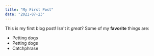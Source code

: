 ```yaml
---
title: "My First Post"
date: "2021-07-23"
---
```


This is my first blog post! Isn't it *great*?
Some of my **favorite** things are:
* Petting dogs
* Petting dogs
* Catchphrase